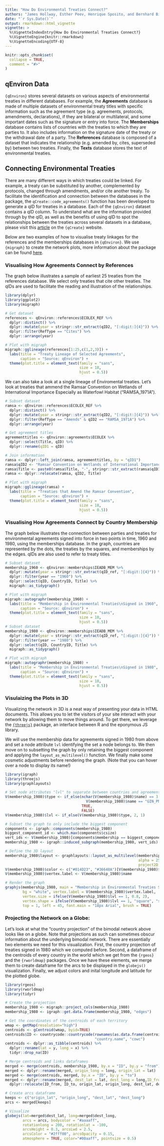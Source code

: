```yaml
---
title: "How Do Environmental Treaties Connect?"
authors: "James Hollway, Esther Peev, Henrique Sposito, and Bernhard Bieri"
date: "`r Sys.Date()`"
output: rmarkdown::html_vignette
vignette: >
  %\VignetteIndexEntry{How Do Environmental Treaties Connect?}
  %\VignetteEngine{knitr::rmarkdown}
  %\VignetteEncoding{UTF-8}
---
```


```r
knitr::opts_chunk$set(
  collapse = TRUE,
  comment = "#>"
)
```

## qEnviron Data

`{qEnviron}` stores several datasets on various aspects of environmental treaties in different databases.
For example, the **Agreements** database is made of multiple datasets of environmental treaty titles with
specific information such as the agreement type (e.g. agreements, protocols, amendments, declarations), if
they are bilateral or multilateral, and some important dates such as the signature or entry into force.
The **Memberships** database contains lists of countries with the treaties to which they are parties to. It
also includes information on the signature date of the treaty or the withdrawal date of a party.
The **References** database is composed of a dataset that indicates the relationship (e.g. amended by,
cites, superseded by) between two treaties. Finally, the **Texts** database stores the text of
environmental treaties.

## Connecting Environmental Treaties

There are many different ways in which treaties could be linked.
For example, a treaty can be substituted by another, complemented by protocols,
changed through amendments, and/or cite another treaty.
To facilitate the identification and connection between the databases in the package, the `qCreate::code_agreements()` function has been developed to generate a qID for treaties in a database.
Each of the `{qEnviron}` dataset contains a qID column.
To understand what are the information provided through by the qID,
as well as the benefits of using qID to spot the relationships between the treaties across several datasets
in a database, please visit this [article](https://globalgov.github.io/qCreate/articles/agreements.html)
on the `{qCreate}` website.

Below are two examples of how to visualise treaty linkages for the references and the
memberships databases in `{qEnviron}`.
We use `{migraph}` to create the network plots, more information about the package can be found
[here](https://snlab-ch.github.io/migraph/).

### Visualising How Agreements Connect by References

The graph below illustrates a sample of earliest 25 treaties from the references database. We select only treaties that cite other treaties. The qIDs are used to facilitate the reading and illustration of the relationships.

```r
library(dplyr)
library(ggplot2)
library(migraph)

# Get dataset
references <- qEnviron::references$ECOLEX_REF %>% 
  dplyr::distinct() %>%
  dplyr::mutate(year = stringr::str_extract(qID2, "[:digit:]{4}")) %>%
  dplyr::filter(RefType == "Cites") %>%
  dplyr::arrange(year)

# Plot with migraph
migraph::gglineage(references[1:25,c(1,2,3)]) +
  labs(title = "Treaty Lineage of Selected Agreements",
       caption = "Source: qEnviron") +
  theme(plot.title = element_text(family = "sans",
                                  size = 18,
                                  hjust = 0.5))
```

We can also take a look at a single lineage of Enviromental treaties.
Let's look at treaties that ammend the Ramsar Convention on Wetlands of International
Importance Especially as Waterfowl Habitat ("RAMSA_1971A").

```r
# Subset dataset
ramsa <- qEnviron::references$ECOLEX_REF %>% 
  dplyr::distinct() %>%
  dplyr::mutate(year = stringr::str_extract(qID2, "[:digit:]{4}")) %>%
  dplyr::filter(RefType == "Amends" & qID2 == "RAMSA_1971A") %>%
  dplyr::arrange(year)

# Get agreement titles
agreementtitles <- qEnviron::agreements$ECOLEX %>%
  dplyr::select(Title, qID) %>% 
  dplyr::rename(qID1 = qID)

# Join information
ramsa <- dplyr::left_join(ramsa, agreementtitles, by = "qID1")
ramsa$qID2 <- "Ramsar Convention on Wetlands of International Importance Especially as Waterfowl Habitat - 1971"
ramsa$Title <- paste0(ramsa$Title, "-", stringr::str_extract(ramsa$qID1, "[:digit:]{4}"))
ramsa <- dplyr::relocate(ramsa, qID2, Title)

# Plot with migraph
migraph::gglineage(ramsa) +
  labs(title = "Treaties that Amend the Ramsar Convention",
       caption = "Source: qEnviron") +
  theme(plot.title = element_text(family = "sans",
                                  size = 18,
                                  hjust = 0.5))
```


### Visualising How Agreements Connect by Country Membership

The graph below illustrates the connection between parties and treaties for environmental agreements signed into force in two points in time, 1960 and 1980, using the memberships database. In the graph, countries are represented by the dots, the treaties by the squares, and memberships by the edges. qIDs are also used to refer to treaty titles.

```r
# Subset dataset
membership_1960 <- qEnviron::memberships$IEADB_MEM %>%
  dplyr::mutate(year = stringr::str_extract(qID_ref, "[:digit:]{4}")) %>%
  dplyr::filter(year == "1960") %>%
  dplyr::select(qID, CountryID, Title) %>%
  migraph::as_tidygraph()

# Plot with migraph
migraph::autographr(membership_1960) +
  labs(title = "Membership in Environmental Treaties\nSigned in 1960",
       caption = "Source: qEnviron") +
  theme(plot.title = element_text(family = "sans",
                                  size = 18,
                                  hjust = 0.5))
# Subset dataset
membership_1980 <- qEnviron::memberships$IEADB_MEM %>%
  dplyr::mutate(year = stringr::str_extract(qID_ref, "[:digit:]{4}")) %>%
  dplyr::filter(year == "1980") %>%
  dplyr::select(qID, CountryID, Title) %>%
  migraph::as_tidygraph()

# Plot with migraph
migraph::autographr(membership_1980) +
  labs(title = "Membership in Environmental Treaties\nSigned in 1980",
       caption = "Source: qEnviron") +
  theme(plot.title = element_text(family = "sans",
                                  size = 18,
                                  hjust = 0.5))
```

### Visulaizing the Plots in 3D

Visualizing the network in 3D is a neat way of presenting your data in HTML documents.
This allows you to let the visitors of your site interact with
your network by allowing them to move things around.
To get there, we leverage the [`{threejs}`](https://bwlewis.github.io/rthreejs/) package,
an interface between R and the eponymous JS library.

We will use the membership data for agreements signed in 1980 from above and
set a node attribute `lvl` identifying the set a node belongs to.
We then move on to subsetting the graph by only retaining the biggest component
and applying the `layout_as_multilevel()` function.
We finally make some cosmetic adjustments before rendering the graph.
(Note that you can hover over a node to display its name!)

```r
library(igraph)
library(threejs)
library(graphlayouts)

# Set node attributes "lvl" to separate between countries and agreements
V(membership_1980)$type <- if_else(nchar(V(membership_1980)$name) == 3 |
                                     V(membership_1980)$name == "GIN_PNG",
                                   TRUE,
                                   FALSE)
V(membership_1980)$lvl <- if_else(V(membership_1980)$type, 2, 1)

# Subset the graph to only include the biggest component
components <- igraph::components(membership_1980)
biggest_component_id <- which.max(components$csize)
vert_ids <- V(membership_1980)[components$membership == biggest_component_id]
membership_1980 <- igraph::induced_subgraph(membership_1980, vert_ids)

# Define the 3D layout
membership_1980$layout <- graphlayouts::layout_as_multilevel(membership_1980, type = "all",
                                                             alpha = 25, beta = 45,
                                                             project2D = FALSE)
V(membership_1980)$color <- c("#014D23", "#36648A")[V(membership_1980)$lvl]
V(membership_1980)$vertex.label <- V(membership_1980)$name

# Render the graph
graphjs(membership_1980, main = "Membership in Environmental Treaties Signed in 1980",
        bg = "white", vertex.label = V(membership_1980)$vertex.label,
        vertex.size = ifelse(V(membership_1980)$lvl == 1, 0.8, 2),
        vertex.shape = ifelse(V(membership_1980)$lvl == 1, "square", "sphere"),
        top = 1, left = 45, font.main = "18px Arial", brush = TRUE)
```

### Projecting the Network on a Globe:

Let's look at what the "country projection" of the bimodal network above looks like on a globe.
Note that projections as such can sometimes obscur information about the underlying bimodal network.
There are essentially two elements we need for this visualization.
First, the country projection of treaties signed in 1980 which we computed before.
Second, a dataframe of the centroids of every country in the world which we get
from the `{rgeos}` and the `{rworldmap}` packages.
Once we have these elements, we merge them to create dataframe
for the arcs to be displayed in the `globejs()` visualization.
Finally, we adjust colors and inital longitude and latitude for the plotted globe.

``` r
library(rgeos)
library(rworldmap)
library(tidyr)

# Create the projection
membership_1980 <- migraph::project_cols(membership_1980)
membership_1980 <- igraph::get.data.frame(membership_1980, "edges")

# Get the coordinates of the centroids of each territory
wmap <- getMap(resolution="high")
centroids <- gCentroid(wmap, byid=TRUE)
centroids$ID <- countrycode::countrycode(rownames(as.data.frame(centroids)),
                                         "country.name", "cowc")
centroids <- dplyr::as_tibble(centroids) %>%
  dplyr::rename(lat = y, long = x) %>%
  tidyr::drop_na(ID)

# Merge centroids and links dataframes
merged <- merge(centroids, membership_1980, by.x = "ID", by.y = "from")
merged <- dplyr::rename(merged, origin_long = long, origin_lat = lat)
merged <- merge(centroids, merged, by.x = "ID", by.y = "to")
merged <- dplyr::rename(merged, dest_lat = lat, dest_long = long,ID_from = ID, ID_to = ID.y) %>%
  dplyr::relocate(ID_from, ID_to, origin_lat, origin_long, dest_lat, dest_long)

# Create arcs dataframe
keeps <- c("origin_lat", "origin_long", "dest_lat", "dest_long")
arcs <- merged[keeps]

# Visualize
globejs(lat=merged$dest_lat, long=merged$dest_long,
        arcs = arcs, bodycolor = "#aaaaff",
        rotationlong = 200, rotationlat = -100,
        arcsHeight = 0.3, arcsLwd = 2.5,
        arcsColor = "#2fff00", arcsOpacity = 0.15,
        atmosphere = TRUE, color="#00aaff", pointsize = 0.5)
```
